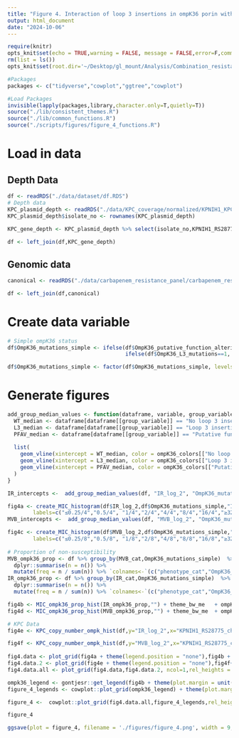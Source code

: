 ```yaml
---
title: "Figure 4. Interaction of loop 3 insertions in ompK36 porin with blaKPC copy number "
output: html_document
date: "2024-10-06"
---
```


```r
require(knitr)
opts_knit$set(echo = TRUE,warning = FALSE, message = FALSE,error=F,comment=NA) 
rm(list = ls())
opts_knit$set(root.dir='~/Desktop/gl_mount/Analysis/Combination_resistance/pre-intro-blbli-resistance-ms/')
```

```r
#Packages
packages <- c("tidyverse","cowplot","ggtree","cowplot")

#Load Packages
invisible(lapply(packages,library,character.only=T,quietly=T))
source("./lib/consistent_themes.R")
source("./lib/common_functions.R")
source("./scripts/figures/figure_4_functions.R")
```

# Load in data
## Depth Data
```r
df <- readRDS("./data/dataset/df.RDS")
# Depth data
KPC_plasmid_depth <- readRDS("./data/KPC_coverage/normalized/KPNIH1_KPC_plasmid_depth_by_feature_median_chromosome_normalized.RDS")
KPC_plasmid_depth$isolate_no <- rownames(KPC_plasmid_depth)
                                         
KPC_gene_depth <- KPC_plasmid_depth %>% select(isolate_no,KPNIH1_RS28775_chr_median_norm)

df <- left_join(df,KPC_gene_depth)
```
## Genomic data
```r
canonical <- readRDS("./data/carbapenem_resistance_panel/carbapenem_resistance_panel_matrix.RDS")

df <- left_join(df,canonical)
```

# Create data variable
```r
# Simple ompK36 status
df$OmpK36_mutations_simple <- ifelse(df$OmpK36_putative_function_altering==1 | df$OmpK36_truncation_kleborate==1 ,"Putative function-altering variant (PFAV)",
                                     ifelse(df$OmpK36_L3_mutations==1, "Loop 3 insertion","No loop 3 insertion or PFAV"))

df$OmpK36_mutations_simple <- factor(df$OmpK36_mutations_simple, levels=rev(c("No loop 3 insertion or PFAV","Loop 3 insertion","Putative function-altering variant (PFAV)")))
```

# Generate figures
```r
add_group_median_values <- function(dataframe, variable, group_variable) {
  WT_median <- dataframe[dataframe[[group_variable]] == "No loop 3 insertion or PFAV", variable] %>% median(na.rm = TRUE)
  L3_median <- dataframe[dataframe[[group_variable]] == "Loop 3 insertion", variable] %>% median(na.rm = TRUE)
  PFAV_median <- dataframe[dataframe[[group_variable]] == "Putative function-altering variant (PFAV)", variable] %>% median(na.rm = TRUE)
  
  list(
    geom_vline(xintercept = WT_median, color = ompK36_colors[["No loop 3 insertion or PFAV"]], linetype = 3,size=1),
    geom_vline(xintercept = L3_median, color = ompK36_colors[["Loop 3 insertion"]], linetype = 3,size=1),
    geom_vline(xintercept = PFAV_median, color = ompK36_colors[["Putative function-altering variant (PFAV)"]], linetype = 3,size=1)
  )
}

IR_intercepts <-  add_group_median_values(df, "IR_log_2", "OmpK36_mutations_simple")

fig4a <- create_MIC_histogram(df$IR_log_2,df$OmpK36_mutations_simple,"Imipenem-relebactam")+ scale_x_continuous(breaks=c(-2,-1,0,1,2,3,4,5),
        labels=c("≤0.25/4","0.5/4", "1/4","2/4","4/4","8/4","16/4","≥32/4"))  + labs(fill="ompK36 Status")  + theme_bw_me + ylim(NA,250) + figure_4_format + ompK36_scale  + IR_intercepts[[1]] + IR_intercepts[[2]] + IR_intercepts[[3]] 
MVB_intercepts <-  add_group_median_values(df, "MVB_log_2", "OmpK36_mutations_simple")

fig4c <- create_MIC_histogram(df$MVB_log_2,df$OmpK36_mutations_simple,"Meropenem-vaborbactam") + scale_x_continuous(breaks=c(-2,-1,0,1,2,3,4,5),
        labels=c("≤0.25/8","0.5/8", "1/8","2/8","4/8","8/8","16/8","≥32/8")) + labs(fill="ompK36 Status") + theme_bw_me + ylim(NA,250) + figure_4_format + ompK36_scale  + MVB_intercepts[[1]] + MVB_intercepts[[2]] + MVB_intercepts[[3]]  
  
# Proportion of non-susceptibility
MVB_ompk36_prop <- df %>% group_by(MVB_cat,OmpK36_mutations_simple)  %>%
  dplyr::summarise(n = n()) %>%
  mutate(freq = n / sum(n)) %>% `colnames<-`(c("phenotype_cat","OmpK36_mutations","n","freq"))
IR_ompk36_prop <- df %>% group_by(IR_cat,OmpK36_mutations_simple)  %>%
  dplyr::summarise(n = n()) %>%
  mutate(freq = n / sum(n)) %>% `colnames<-`(c("phenotype_cat","OmpK36_mutations","n","freq"))

fig4b <- MIC_ompk36_prop_hist(IR_ompk36_prop,"") + theme_bw_me   + ompK36_scale + xlab("Resistance category")+ ylab("Proportion (%)") +figure_4_format
fig4d <- MIC_ompk36_prop_hist(MVB_ompk36_prop,"") + theme_bw_me  + ompK36_scale + xlab("Resistance category") + ylab("Proportion (%)") +figure_4_format

# KPC Data 
fig4e <- KPC_copy_number_ompk_hist(df,y="IR_log_2",x="KPNIH1_RS28775_chr_median_norm",color = "OmpK36_mutations_simple",title="",colors = ompK36_colors) + ylab("Log-2 IR MIC") + xlab("Log-2 KPC copy number")   + figure_4_format

fig4f <- KPC_copy_number_ompk_hist(df,y="MVB_log_2",x="KPNIH1_RS28775_chr_median_norm",color = "OmpK36_mutations_simple",title="",colors = ompK36_colors) + ylab("Log-2 MVB MIC") + xlab("Log-2 KPC copy number")   + figure_4_format
 
fig4.data <- plot_grid(fig4a + theme(legend.position = "none"),fig4b + theme(legend.position = "none"),fig4c + theme(legend.position = "none"),fig4d+ theme(legend.position = "none"), ncol=2,rel_widths = c(1,.75,1,.75),labels = "AUTO",label_size = 18)
fig4.data.2 <- plot_grid(fig4e + theme(legend.position = "none"),fig4f+ theme(legend.position = "none"), ncol=2,labels = c("E","F"),label_size=18)
fig4.data.all <- plot_grid(fig4.data,fig4.data.2, ncol=1,rel_heights = c(1,.7))

ompk36_legend <- gontjesr::get_legend(fig4b + theme(plot.margin = unit(c(t=-25, 5, b=0, 0), "cm")))
figure_4_legends <- cowplot::plot_grid(ompk36_legend) + theme(plot.margin = unit(c(t=-1 , 3, b=0,0 ), "cm"))

figure_4 <-  cowplot::plot_grid(fig4.data.all,figure_4_legends,rel_heights = c(1,0.125),rel_widths=c(1,0.75),ncol=1 )+ theme(plot.margin = unit(c(t=0, 0, b=-1,0 ), "cm"))
```

```r
figure_4
```

```r
ggsave(plot = figure_4, filename = './figures/figure_4.png', width = 9, height = 9,limitsize=FALSE,bg='white')
```